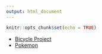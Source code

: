 ```yaml
---
output: html_document
---
```


```r
knitr::opts_chunk$set(echo = TRUE)
```

* [Bicycle Project](./Projects/CycleSharingProj.html)
* [Pokemon](./Pokemon Graphs-figure/PokemonPres.html)